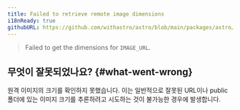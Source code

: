 ```yaml
---
title: Failed to retrieve remote image dimensions
i18nReady: true
githubURL: https://github.com/withastro/astro/blob/main/packages/astro/src/core/errors/errors-data.ts
---
```


> Failed to get the dimensions for `IMAGE_URL`.

## 무엇이 잘못되었나요? \{#what-went-wrong\}

원격 이미지의 크기를 확인하지 못했습니다. 이는 일반적으로 잘못된 URL이나 public 폴더에 있는 이미지 크기를 추론하려고 시도하는 것이 불가능한 경우에 발생합니다.



